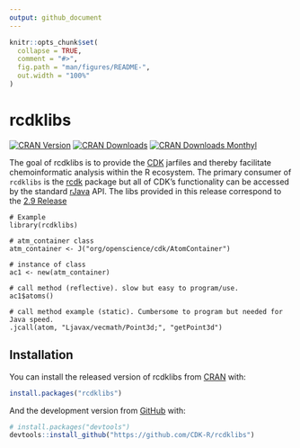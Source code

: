 ```yaml
---
output: github_document
---
```


<!-- README.md is generated from README.Rmd. Please edit that file -->

```r
knitr::opts_chunk$set(
  collapse = TRUE,
  comment = "#>",
  fig.path = "man/figures/README-",
  out.width = "100%"
)
```

# rcdklibs

<!-- badges: start -->
[![CRAN Version](https://www.r-pkg.org/badges/version/rcdklibs?color=green)](https://cran.r-project.org/package=rcdklibs)
[![CRAN Downloads](http://cranlogs.r-pkg.org/badges/grand-total/rcdklibs?color=green)](https://cran.r-project.org/package=rcdklibs)
[![CRAN Downloads Monthyl](http://cranlogs.r-pkg.org/badges/last-month/rcdklibs?color=green)](https://cran.r-project.org/package=rcdklibs)
<!-- badges: end -->

The goal of rcdklibs is to provide the [CDK](https://github.com/cdk/cdk) jarfiles
and thereby facilitate chemoinformatic analysis within the R ecosystem. The 
primary consumer of `rcdklibs` is the [rcdk](https://github.com/CDK-R/cdkr) package
but all of CDK's functionality can be accessed by the standard [rJava]( https://CRAN.R-project.org/package=rJava)
API. The libs provided in this release correspond to the [2.9 Release](https://github.com/cdk/cdk/releases/tag/cdk-2.9)


```
# Example
library(rcdklibs)

# atm_container class
atm_container <- J("org/openscience/cdk/AtomContainer")

# instance of class
ac1 <- new(atm_container)

# call method (reflective). slow but easy to program/use.
ac1$atoms()

# call method example (static). Cumbersome to program but needed for Java speed.
.jcall(atom, "Ljavax/vecmath/Point3d;", "getPoint3d")

```



## Installation

You can install the released version of rcdklibs from [CRAN](https://CRAN.R-project.org) with:

``` r
install.packages("rcdklibs")
```

And the development version from [GitHub](https://github.com/) with:

``` r
# install.packages("devtools")
devtools::install_github("https://github.com/CDK-R/rcdklibs")
```


